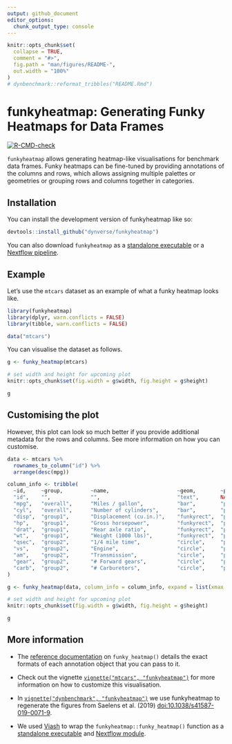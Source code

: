 ```yaml
---
output: github_document
editor_options: 
  chunk_output_type: console
---
```


<!-- README.md is generated from README.Rmd. Please edit that file -->

```r
knitr::opts_chunk$set(
  collapse = TRUE,
  comment = "#>",
  fig.path = "man/figures/README-",
  out.width = "100%"
)
# dynbenchmark::reformat_tribbles("README.Rmd")
```

# funkyheatmap: Generating Funky Heatmaps for Data Frames

<!-- badges: start -->
[![R-CMD-check](https://github.com/dynverse/funkyheatmap/actions/workflows/R-CMD-check.yaml/badge.svg)](https://github.com/dynverse/funkyheatmap/actions/workflows/R-CMD-check.yaml)
<!-- badges: end -->

`funkyheatmap` allows generating heatmap-like visualisations for benchmark data 
frames. Funky heatmaps can be fine-tuned by providing annotations of the 
columns and rows, which allows assigning multiple palettes or geometries
or grouping rows and columns together in categories.

## Installation

You can install the development version of funkyheatmap like so:

``` r
devtools::install_github("dynverse/funkyheatmap")
```

You can also download `funkyheatmap` as a [standalone executable](http://funkyheatmap.dynverse.org/articles/executable.html) 
or a [Nextflow pipeline](http://funkyheatmap.dynverse.org/articles/nextflow.html).

## Example

Let's use the `mtcars` dataset as an example of what a funky heatmap looks like.

```r
library(funkyheatmap)
library(dplyr, warn.conflicts = FALSE)
library(tibble, warn.conflicts = FALSE)

data("mtcars")
```

You can visualise the dataset as follows.
```r
g <- funky_heatmap(mtcars)
```

```r
# set width and height for upcoming plot
knitr::opts_chunk$set(fig.width = g$width, fig.height = g$height)
```

```r
g
```

## Customising the plot
However, this plot can look so much better if you provide additional metadata
for the rows and columns. See more information on how you can customise.

```r
data <- mtcars %>%
  rownames_to_column("id") %>%
  arrange(desc(mpg))

column_info <- tribble(
  ~id,     ~group,         ~name,                      ~geom,        ~palette,    ~options,
  "id",    "",             "",                         "text",       NA,          list(hjust = 0, width = 6),
  "mpg",   "overall",      "Miles / gallon",           "bar",        "palette1",  list(width = 4, legend = FALSE),
  "cyl",   "overall",      "Number of cylinders",      "bar",        "palette2",  list(width = 4, legend = FALSE),
  "disp",  "group1",       "Displacement (cu.in.)",    "funkyrect",  "palette1",  lst(),
  "hp",    "group1",       "Gross horsepower",         "funkyrect",  "palette1",  lst(),
  "drat",  "group1",       "Rear axle ratio",          "funkyrect",  "palette1",  lst(),
  "wt",    "group1",       "Weight (1000 lbs)",        "funkyrect",  "palette1",  lst(),
  "qsec",  "group2",       "1/4 mile time",            "circle",     "palette2",  lst(),
  "vs",    "group2",       "Engine",                   "circle",     "palette2",  lst(),
  "am",    "group2",       "Transmission",             "circle",     "palette2",  lst(),
  "gear",  "group2",       "# Forward gears",          "circle",     "palette2",  lst(),
  "carb",  "group2",       "# Carburetors",            "circle",     "palette2",  lst()
)

g <- funky_heatmap(data, column_info = column_info, expand = list(xmax = 4))
```

```r
# set width and height for upcoming plot
knitr::opts_chunk$set(fig.width = g$width, fig.height = g$height)
```

```r
g
```

## More information 
  
* The [reference documentation](http://funkyheatmap.dynverse.org/reference/index.html)
  on `funky_heatmap()` details the exact formats of each annotation object that you can pass to it.

* Check out the vignette [`vignette("mtcars", "funkyheatmap")`](http://funkyheatmap.dynverse.org/articles/mtcars.html)
  for more information on how to customize this visualisation.

* In [`vignette("dynbenchmark", "funkyheatmap")`](http://funkyheatmap.dynverse.org/articles/dynbenchmark.html) we 
  use funkyheatmap to regenerate the figures from Saelens et al. (2019)
  [doi:10.1038/s41587-019-0071-9](https://doi.org/10.1038/s41587-019-0071-9).

* We used [Viash](https://viash.io) to wrap the `funkyheatmap::funky_heatmap()` function
  as a [standalone executable](http://funkyheatmap.dynverse.org/articles/executable.html) and
  [Nextflow module](http://funkyheatmap.dynverse.org/articles/nextflow.html).
